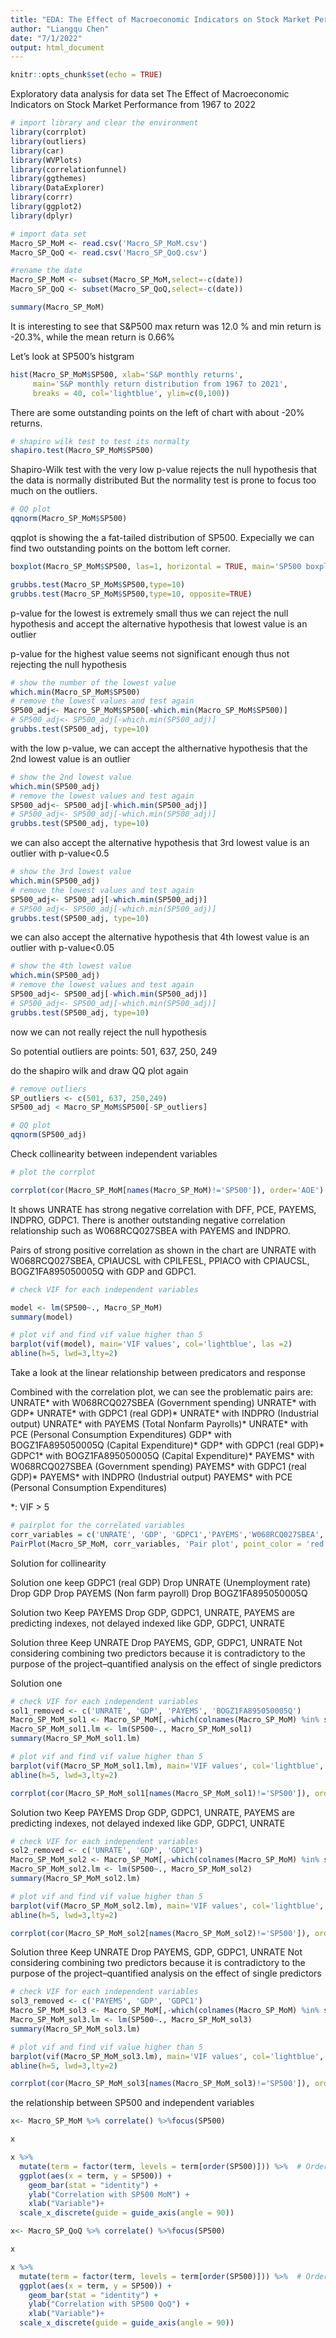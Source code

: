 ```yaml
---
title: "EDA: The Effect of Macroeconomic Indicators on Stock Market Performance"
author: "Liangqu Chen"
date: "7/1/2022"
output: html_document
---
```


```r
knitr::opts_chunk$set(echo = TRUE)
```

Exploratory data analysis for data set
The Effect of Macroeconomic Indicators on Stock Market Performance from 1967 to 2022

```r

# import library and clear the environment
library(corrplot)
library(outliers)
library(car)
library(WVPlots)
library(correlationfunnel)
library(ggthemes)
library(DataExplorer)
library(corrr)
library(ggplot2)
library(dplyr)
```


```r
# import data set
Macro_SP_MoM <- read.csv('Macro_SP_MoM.csv')
Macro_SP_QoQ <- read.csv('Macro_SP_QoQ.csv')

#rename the date
Macro_SP_MoM <- subset(Macro_SP_MoM,select=-c(date))
Macro_SP_QoQ <- subset(Macro_SP_QoQ,select=-c(date))
```

```r
summary(Macro_SP_MoM)
```

It is interesting to see that S&P500 max return was 12.0 % and min return is -20.3%, while the mean return is 0.66%

Let's look at SP500's histgram

```r
hist(Macro_SP_MoM$SP500, xlab='S&P monthly returns', 
     main='S&P monthly return distribution from 1967 to 2021',
     breaks = 40, col='lightblue', ylim=c(0,100))
```
There are some outstanding points on the left of chart with about -20% returns.

```r
# shapiro wilk test to test its normalty
shapiro.test(Macro_SP_MoM$SP500)
```
Shapiro-Wilk test with the very low p-value rejects the null hypothesis that the data is normally distributed
But the normality test is prone to focus too much on the outliers.

```r
# QQ plot
qqnorm(Macro_SP_MoM$SP500)
```
qqplot is showing the a fat-tailed distribution of SP500. Expecially we can find two outstanding points on the bottom left corner.


```r

boxplot(Macro_SP_MoM$SP500, las=1, horizontal = TRUE, main='SP500 boxplot')

```



```r
grubbs.test(Macro_SP_MoM$SP500,type=10)
grubbs.test(Macro_SP_MoM$SP500,type=10, opposite=TRUE)
```

p-value for the lowest is extremely small thus we can reject the null hypothesis
and accept the alternative hypothesis that lowest value is an outlier

p-value for the highest value seems not significant enough thus not rejecting the null hypothesis

```r
# show the number of the lowest value
which.min(Macro_SP_MoM$SP500)
# remove the lowest values and test again
SP500_adj<- Macro_SP_MoM$SP500[-which.min(Macro_SP_MoM$SP500)]
# SP500_adj<- SP500_adj[-which.min(SP500_adj)]
grubbs.test(SP500_adj, type=10)
```
with the low p-value, we can accept the althernative hypothesis that the 2nd lowest value is an outlier

```r
# show the 2nd lowest value
which.min(SP500_adj)
# remove the lowest values and test again
SP500_adj<- SP500_adj[-which.min(SP500_adj)]
# SP500_adj<- SP500_adj[-which.min(SP500_adj)]
grubbs.test(SP500_adj, type=10)
```

we can also accept the alternative hypothesis that 3rd lowest value is an outlier with p-value<0.5

```r
# show the 3rd lowest value
which.min(SP500_adj)
# remove the lowest values and test again
SP500_adj<- SP500_adj[-which.min(SP500_adj)]
# SP500_adj<- SP500_adj[-which.min(SP500_adj)]
grubbs.test(SP500_adj, type=10)
```
we can also accept the alternative hypothesis that 4th lowest value is an outlier with p-value<0.05
```r
# show the 4th lowest value
which.min(SP500_adj)
# remove the lowest values and test again
SP500_adj<- SP500_adj[-which.min(SP500_adj)]
# SP500_adj<- SP500_adj[-which.min(SP500_adj)]
grubbs.test(SP500_adj, type=10)
```

now we can not really reject the null hypothesis

So potential outliers are points: 501, 637, 250, 249

do the shapiro wilk and draw QQ plot again
```r
# remove outliers
SP_outliers <- c(501, 637, 250,249)
SP500_adj < Macro_SP_MoM$SP500[-SP_outliers]

# QQ plot
qqnorm(SP500_adj)
```

Check collinearity between independent variables


```r
# plot the corrplot

corrplot(cor(Macro_SP_MoM[names(Macro_SP_MoM)!='SP500']), order='AOE')

```
It shows UNRATE has strong negative correlation with DFF, PCE, PAYEMS, INDPRO, GDPC1. There is another outstanding negative correlation relationship such as W068RCQ027SBEA with PAYEMS and INDPRO.  

Pairs of strong positive correlation as shown in the chart are UNRATE with W068RCQ027SBEA, CPIAUCSL with CPILFESL, PPIACO with CPIAUCSL, BOGZ1FA895050005Q with GDP and GDPC1. 

```r
# check VIF for each independent variables

model <- lm(SP500~., Macro_SP_MoM)
summary(model)

# plot vif and find vif value higher than 5
barplot(vif(model), main='VIF values', col='lightblue', las =2)
abline(h=5, lwd=3,lty=2)

```

Take a look at the linear relationship between predicators and response


Combined with the correlation plot, we can see the problematic pairs are: 
UNRATE*  with W068RCQ027SBEA (Government spending)
UNRATE*  with GDP* 
UNRATE*  with GDPC1 (real GDP)* 
UNRATE*  with INDPRO (Industrial output)
UNRATE*  with PAYEMS (Total Nonfarm Payrolls)* 
UNRATE*  with PCE (Personal Consumption Expenditures)
GDP*           with BOGZ1FA895050005Q (Capital Expenditure)* 
GDP*           with GDPC1 (real GDP)* 
GDPC1*    with BOGZ1FA895050005Q (Capital Expenditure)* 
PAYEMS*  with W068RCQ027SBEA (Government spending)
PAYEMS*  with GDPC1 (real GDP)* 
PAYEMS*  with INDPRO (Industrial output)
PAYEMS*  with PCE (Personal Consumption Expenditures)


*: VIF > 5

```r
# pairplot for the correlated variables
corr_variables = c('UNRATE', 'GDP', 'GDPC1','PAYEMS','W068RCQ027SBEA', 'INDPRO', 'BOGZ1FA895050005Q', 'PCE')
PairPlot(Macro_SP_MoM, corr_variables, 'Pair plot', point_color = 'red')

```

Solution for collinearity

Solution one
  keep GDPC1 (real GDP)
  Drop UNRATE (Unemployment rate)
  Drop GDP
  Drop PAYEMS (Non farm payroll)
  Drop BOGZ1FA895050005Q

Solution two
  Keep PAYEMS
  Drop GDP, GDPC1, UNRATE, 
  PAYEMS are predicting indexes, not delayed indexed like GDP, GDPC1, UNRATE

Solution three
  Keep UNRATE
  Drop PAYEMS, GDP, GDPC1, UNRATE
  Not considering combining two predictors because it is contradictory to the purpose of the project–quantified analysis on the       effect of single predictors

Solution one

```r
# check VIF for each independent variables
sol1_removed <- c('UNRATE', 'GDP', 'PAYEMS', 'BOGZ1FA895050005Q')
Macro_SP_MoM_sol1 <- Macro_SP_MoM[,-which(colnames(Macro_SP_MoM) %in% sol1_removed)]
Macro_SP_MoM_sol1.lm <- lm(SP500~., Macro_SP_MoM_sol1)
summary(Macro_SP_MoM_sol1.lm)

# plot vif and find vif value higher than 5
barplot(vif(Macro_SP_MoM_sol1.lm), main='VIF values', col='lightblue', las =2)
abline(h=5, lwd=3,lty=2)

```
```r
corrplot(cor(Macro_SP_MoM_sol1[names(Macro_SP_MoM_sol1)!='SP500']), order = 'AOE')

```


Solution two
  Keep PAYEMS
  Drop GDP, GDPC1, UNRATE, 
  PAYEMS are predicting indexes, not delayed indexed like GDP, GDPC1, UNRATE

```r
# check VIF for each independent variables
sol2_removed <- c('UNRATE', 'GDP', 'GDPC1')
Macro_SP_MoM_sol2 <- Macro_SP_MoM[,-which(colnames(Macro_SP_MoM) %in% sol2_removed)]
Macro_SP_MoM_sol2.lm <- lm(SP500~., Macro_SP_MoM_sol2)
summary(Macro_SP_MoM_sol2.lm)

# plot vif and find vif value higher than 5
barplot(vif(Macro_SP_MoM_sol2.lm), main='VIF values', col='lightblue', las =2)
abline(h=5, lwd=3,lty=2)

```
```r
corrplot(cor(Macro_SP_MoM_sol2[names(Macro_SP_MoM_sol2)!='SP500']), order='AOE')
```

Solution three
  Keep UNRATE
  Drop PAYEMS, GDP, GDPC1, UNRATE
  Not considering combining two predictors because it is contradictory to the purpose of the project–quantified analysis on the       effect of single predictors
  
```r
# check VIF for each independent variables
sol3_removed <- c('PAYEMS', 'GDP', 'GDPC1')
Macro_SP_MoM_sol3 <- Macro_SP_MoM[,-which(colnames(Macro_SP_MoM) %in% sol3_removed)]
Macro_SP_MoM_sol3.lm <- lm(SP500~., Macro_SP_MoM_sol3)
summary(Macro_SP_MoM_sol3.lm)

# plot vif and find vif value higher than 5
barplot(vif(Macro_SP_MoM_sol3.lm), main='VIF values', col='lightblue', las =2)
abline(h=5, lwd=3,lty=2)

```
```r
corrplot(cor(Macro_SP_MoM_sol3[names(Macro_SP_MoM_sol3)!='SP500']), order='AOE')
```



the relationship between SP500 and independent variables

```r

x<- Macro_SP_MoM %>% correlate() %>%focus(SP500)

x
```
```r
x %>%
  mutate(term = factor(term, levels = term[order(SP500)])) %>%  # Order by correlation strength
  ggplot(aes(x = term, y = SP500)) +
    geom_bar(stat = "identity") +
    ylab("Correlation with SP500 MoM") +
    xlab("Variable")+
  scale_x_discrete(guide = guide_axis(angle = 90))
```


```r
x<- Macro_SP_QoQ %>% correlate() %>%focus(SP500)

x

```

```r
x %>%
  mutate(term = factor(term, levels = term[order(SP500)])) %>%  # Order by correlation strength
  ggplot(aes(x = term, y = SP500)) +
    geom_bar(stat = "identity") +
    ylab("Correlation with SP500 QoQ") +
    xlab("Variable")+
  scale_x_discrete(guide = guide_axis(angle = 90))
```


